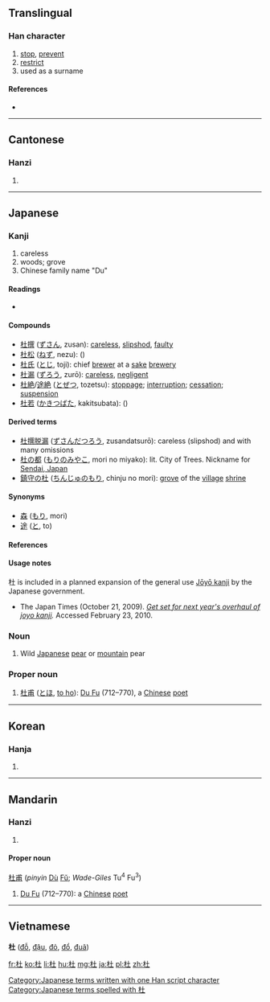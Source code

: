 ==Translingual==

===Han character===
{{Han char|rn=75|rad=木|as=03|sn=7|four=4491<sub>0</sub>|canj=木土 (DG)}}

# [[stop]], [[prevent]]
# [[restrict]]
# used as a surname

====References====
* {{Han ref|kx=0512.090|dkj=14477|dj=0897.100|hdz=21157.020|uh=675C|ud=26460|bh=A7F9|bd=43001}}


----

==Cantonese==

===Hanzi===
{{yue-hanzi|jyut=dou6|y=dou6}}

# {{defn|lang=yue|sort=木03}}

----

==Japanese==

===Kanji===
{{ja-kanji|grade=8|rs=木03}}

# careless
# woods; grove
# Chinese family name "Du"

====Readings====
* {{ja-readings|on=[[と]] (to)|goon=[[ず]] (zu)|kun=[[もり]] (mori), [[ふさぐ]] (fusagu), [[やまなし]] (yamanashi)}}

====Compounds====
* [[杜撰]] ([[ずさん]], zusan): [[careless]], [[slipshod]], [[faulty]]
* [[杜松]] ([[ねず]], nezu):{{taxlink|Juniperus rigida|species|noshow=1}} ({{vern|temple juniper|pedia=1}})
* [[杜氏]] ([[とじ]], toji): chief [[brewer]] at a [[sake]] [[brewery]]
* [[杜漏]] ([[ずろう]], zurō): [[careless]], [[negligent]]
* [[杜絶]]/[[途絶]] ([[とぜつ]], tozetsu):  [[stoppage]]; [[interruption]]; [[cessation]]; [[suspension]]
* [[杜若]] ([[かきつばた]], kakitsubata): {{taxlink|Iris laevigata|species|noshow=1}} ({{vern|rabbit-ear iris|pedia=1}})

====Derived terms====
* [[杜撰脱漏 ]] ([[ずさんだつろう]], zusandatsurō): careless (slipshod) and with many omissions
* [[杜の都]] ([[もりのみやこ]], mori no miyako): lit. City of Trees. Nickname for [[w:Sendai, Japan|Sendai, Japan]]
* [[鎮守の杜]] ([[ちんじゅのもり]], chinju no mori): [[grove]] of the [[village]] [[shrine]]

====Synonyms====
* [[森]] ([[もり]], mori)
* [[途]] ([[と]], to)

====References====
{{ja-kref
|ku= 3746
|shift= 936d
|jis= 454E
|euc= C5CE
|skip= 1-4-3
|freq= 2062
|nelson= 2188
|newnelson= 2560
|halpern= 835
|kld= 559
|heisig= 2500
|tuttle= 4a3.1
}}

====Usage notes====
杜 is included in a planned expansion of the general use [[w:Jōyō kanji|Jōyō kanji]] by the Japanese government.
* The Japan Times (October 21, 2009). ''[http://www.kanjiclinic.com/kc99final.htm Get set for next year's overhaul of joyo kanji].'' Accessed February 23, 2010.

===Noun===
{{ja-noun|k|hira=やまなし|rom=yamanashi}}

# Wild [[Japanese]] [[pear]] or [[mountain]] pear

===Proper noun===
{{ja-pos|k|proper|hira=と|rom=to}}

# [[杜甫]] ([[とほ]], [[to ho]]): [[w:Du Fu|Du Fu]] (712–770), a [[Chinese]] [[poet]]

[[Category:Japanese terms written with one Han script character]]
[[Category:Japanese terms spelled with 杜]]
----

==Korean==

===Hanja===
{{ko-hanja|hangeul=두|eumhun=|rv=du|mr=tu|y=twu}}

# {{defn|lang=ko|sort=木03}}

----

==Mandarin==

===Hanzi===
{{cmn-hanzi|pin=[[dù]] ([[du4]])|wg=tu<sup>4</sup>}}

# {{defn|lang=cmn|sort=木03}}

====Proper noun====
[[杜甫]] (''pinyin'' [[dù|Dù]] [[fǔ|Fǔ]]; ''Wade-Giles'' Tu<sup>4</sup> Fu<sup>3</sup>)
# [[w:Du Fu|Du Fu]] (712–770): a [[Chinese]] [[poet]]

----

==Vietnamese==
'''杜''' ([[đỗ]], [[đậu]], [[đỏ]], [[đổ]], [[đuã]])

[[fr:杜]]
[[ko:杜]]
[[li:杜]]
[[hu:杜]]
[[mg:杜]]
[[ja:杜]]
[[pl:杜]]
[[zh:杜]]